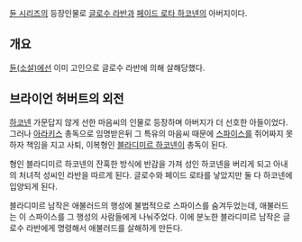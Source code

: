 [[듄 시리즈]]의 등장인물로 [[글로수 라반]]과 [[페이드 로타 하코넨]]의 아버지이다.

== 개요 ==
[[듄(소설)]]에선 이미 고인으로 글로수 라반에 의해 살해당했다.  

== 브라이언 허버트의 외전 ==
[[하코넨]] 가문답지 않게 선한 마음씨의 인물로 등장하며 아버지가 더 선호한 아들이었다.  그러나 [[아라키스]] 총독으로 임명받은뒤 그 특유의 마음씨 때문에 [[스파이스]]를 쥐어짜지 못하자 책임을 지고 사퇴, 이복형인 [[블라디미르 하코넨]]이 총독이 된다.  

형인 블라디미르 하코넨의 잔혹한 방식에 반감을 가져 성인 하코넨을 버리게 되고 아내의 처녀적 성씨인 라반을 따르게 된다.  글로수와 페이드 로타를 낳았지만 둘 다 하코넨에 입양되게 된다.  

블라디미르 남작은 애불러드의 행성에 불법적으로 스파이스를 숨겨두었는데, 애불러드는 이 스파이스를 그 행성의 사람들에게 나눠주었다.  이에 분노한 블라디미르 남작은 글로수 라반에게 명령해서 애불러드를 살해하게 만든다.
